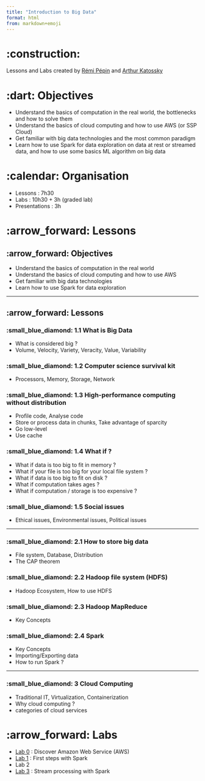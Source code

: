```yaml
---
title: "Introduction to Big Data"
format: html
from: markdown+emoji
---
```



# :construction: 

Lessons and Labs created by [Rémi Pépin](https://github.com/HealerMikado/panorama_big_data_2021){target="_blank"} and [Arthur Katossky](https://github.com/katossky/panorama-bigdata){target="_blank"}

# :dart: Objectives

- Understand the basics of computation in the real world, the bottlenecks and how to solve them
- Understand the basics of cloud computing and how to use AWS (or SSP Cloud)
- Get familiar with big data technologies and the most common paradigm
- Learn how to use Spark for data exploration on data at rest or streamed data, and how to use some basics ML algorithm on big data


# :calendar: Organisation 

- Lessons : 7h30
- Labs : 10h30 + 3h (graded lab)
- Presentations : 3h

# :arrow_forward: Lessons


## :arrow_forward: Objectives

* Understand the basics of computation in the real world
* Understand the basics of cloud computing and how to use AWS
* Get familiar with big data technologies
* Learn how to use Spark for data exploration

---

## :arrow_forward: Lessons
 
### :small_blue_diamond: 1.1 What is Big Data

* What is considered big ?
* Volume, Velocity, Variety, Veracity, Value, Variability

### :small_blue_diamond: 1.2 Computer science survival kit

* Processors, Memory, Storage, Network

### :small_blue_diamond: 1.3 High-performance computing without distribution

* Profile code, Analyse code
* Store or process data in chunks, Take advantage of sparcity
* Go low-level
* Use cache

### :small_blue_diamond: 1.4 What if ?

* What if data is too big to fit in memory ?
* What if your file is too big for your local file system ?
* What if data is too big to fit on disk ?
* What if computation takes ages ?
* What if computation / storage is too expensive ?

### :small_blue_diamond: 1.5 Social issues

* Ethical issues, Environmental issues, Political issues

---

### :small_blue_diamond: 2.1 How to store big data

* File system, Database, Distribution 
* The CAP theorem

### :small_blue_diamond: 2.2 Hadoop file system (HDFS)

* Hadoop Ecosystem, How to use HDFS


### :small_blue_diamond: 2.3 Hadoop MapReduce

* Key Concepts

### :small_blue_diamond: 2.4 Spark

* Key Concepts
* Importing/Exporting data
* How to run Spark ?

---

### :small_blue_diamond: 3 Cloud Computing

* Traditional IT, Virtualization, Containerization
* Why cloud computing ?
* categories of cloud services


# :arrow_forward: Labs

* [Lab 0](docs/lab/lab0/lab0.qmd) : Discover Amazon Web Service (AWS)
* [Lab 1](docs/lab/lab1/lab1.qmd) : First steps with Spark
* Lab 2
* [Lab 3](docs/lab/lab3/lab3.qmd) : Stream processing with Spark